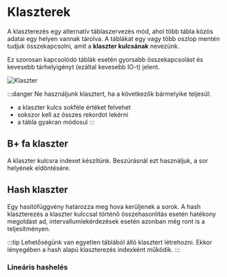 # Klaszterek

A klaszterezés egy alternatív táblaszervezés mód, ahol több tábla közös adatai egy helyen vannak tárolva. A táblákat
egy vagy több oszlop mentén tudjuk összekapcsolni, amit a **klaszter kulcsának** nevezünk.

Ez szorosan kapcsolódó táblák esetén gyorsabb összekapcsolást és kevesebb tárhelyigényt (ezáltal kevesebb IO-t) jelent.

![Klaszter](/img/databases2/cluster.png)

:::danger
Ne használjunk klasztert, ha a következők bármelyike teljesül:
- a klaszter kulcs sokféle értéket felvehet
- sokszor kell az összes rekordot lekérni
- a tábla gyakran módosul
:::


## B+ fa klaszter
A klaszter kulcsra indexet készítünk. Beszúrásnál ezt használjuk, a sor helyének eldöntésére.

## Hash klaszter
Egy hasítófüggvény határozza meg hova kerüljenek a sorok. A hash klaszterezés a klaszter kulccsal történő
összehasonlítás esetén hatékony megoldást ad, intervallumlekérdezések esetén azonban még ront is a teljesítményen.

:::tip
Lehetőségünk van egyetlen táblából álló klasztert létrehozni. Ekkor lényegében a hash alapú klaszterezés indexként
működik.
:::

### Lineáris hashelés
